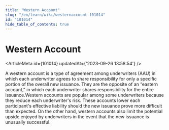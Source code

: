 ```yaml
---
title: "Western Account"
slug: "/en/learn/wiki/westernaccount-101014"
id: "101014"
hide_table_of_contents: true
---
```



# Western Account

<ArticleMeta id={101014} updatedAt={'2023-09-26 13:58:54'} />
<div className='border-solid border-b border-t-0 my-4 border-[var(--ifm-color-gray-300)]' />

A western account is a type of agreement among underwriters (AAU) in which each underwriter agrees to share responsibility for only a specific portion of the overall new issuance. They are the opposite of an “eastern account,” in which each underwriter shares responsibility for the entire issuance.Western accounts are popular among some underwriters because they reduce each underwriter's risk. These accounts lower each participant's effective liability should the new issuance prove more difficult than expected. On the other hand, western accounts also limit the potential upside enjoyed by underwriters in the event that the new issuance is unusually successful.
